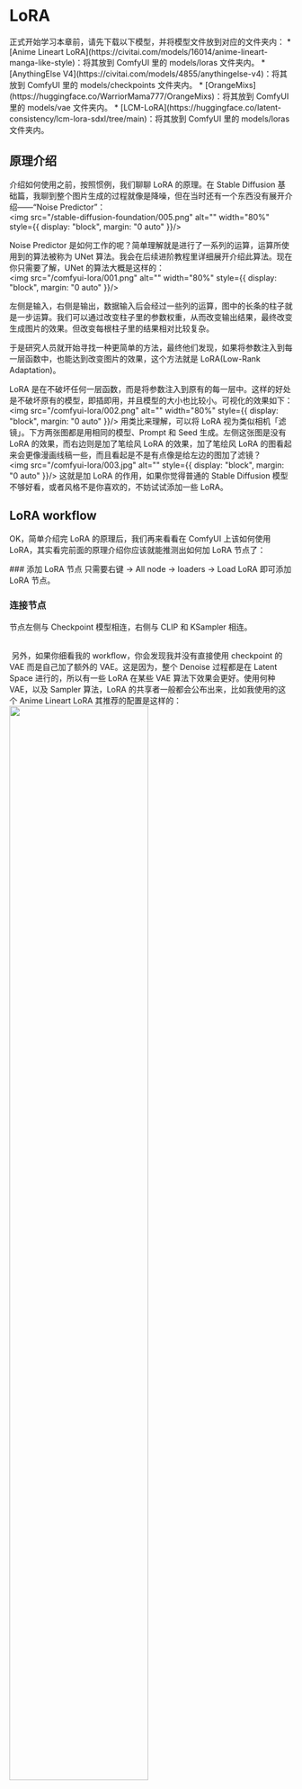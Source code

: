 
# LoRA

<Callout type="warning" emoji="⚠️">
  正式开始学习本章前，请先下载以下模型，并将模型文件放到对应的文件夹内：
  * [Anime Lineart LoRA](https://civitai.com/models/16014/anime-lineart-manga-like-style)：将其放到 ComfyUI 里的 models/loras 文件夹内。
  * [AnythingElse V4](https://civitai.com/models/4855/anythingelse-v4)：将其放到 ComfyUI 里的 models/checkpoints 文件夹内。
  * [OrangeMixs](https://huggingface.co/WarriorMama777/OrangeMixs)：将其放到 ComfyUI 里的 models/vae 文件夹内。
  * [LCM-LoRA](https://huggingface.co/latent-consistency/lcm-lora-sdxl/tree/main)：将其放到 ComfyUI 里的 models/loras 文件夹内。
</Callout>

## 原理介绍

介绍如何使用之前，按照惯例，我们聊聊 LoRA 的原理。在 Stable Diffusion 基础篇，我聊到整个图片生成的过程就像是降噪，但在当时还有一个东西没有展开介绍——“Noise Predictor”：
<br/>
<PhotoProvider>
  <PhotoView src="/stable-diffusion-foundation/005.png">
    <img src="/stable-diffusion-foundation/005.png" alt="" width="80%" style={{ display: "block", margin: "0 auto" }}/>
  </PhotoView>
</PhotoProvider>

Noise Predictor 是如何工作的呢？简单理解就是进行了一系列的运算，运算所使用到的算法被称为 UNet 算法。我会在后续进阶教程里详细展开介绍此算法。现在你只需要了解，UNet 的算法大概是这样的：
<br/>
<PhotoProvider>
  <PhotoView src="/comfyui-lora/001.png">
      <img src="/comfyui-lora/001.png" alt="" width="80%" style={{ display: "block", margin: "0 auto" }}/>
  </PhotoView>
</PhotoProvider>

左侧是输入，右侧是输出，数据输入后会经过一些列的运算，图中的长条的柱子就是一步运算。我们可以通过改变柱子里的参数权重，从而改变输出结果，最终改变生成图片的效果。但改变每根柱子里的结果相对比较复杂。

于是研究人员就开始寻找一种更简单的方法，最终他们发现，如果将参数注入到每一层函数中，也能达到改变图片的效果，这个方法就是 LoRA(Low-Rank Adaptation)。

LoRA 是在不破坏任何一层函数，而是将参数注入到原有的每一层中。这样的好处是不破坏原有的模型，即插即用，并且模型的大小也比较小。可视化的效果如下：
<br/>
<PhotoProvider>
  <PhotoView src="/comfyui-lora/002.png">
      <img src="/comfyui-lora/002.png" alt="" width="80%" style={{ display: "block", margin: "0 auto" }}/>
  </PhotoView>
</PhotoProvider>
用类比来理解，可以将 LoRA 视为类似相机「滤镜」。下方两张图都是用相同的模型、Prompt 和 Seed 生成。左侧这张图是没有 LoRA 的效果，而右边则是加了笔绘风 LoRA 的效果，加了笔绘风 LoRA 的图看起来会更像漫画线稿一些，而且看起是不是有点像是给左边的图加了滤镜？
<br/>
<PhotoProvider>
  <PhotoView src="/comfyui-lora/003.jpg">
      <img src="/comfyui-lora/003.jpg" alt="" style={{ display: "block", margin: "0 auto" }}/>
  </PhotoView>
</PhotoProvider>
这就是加 LoRA 的作用，如果你觉得普通的 Stable Diffusion 模型不够好看，或者风格不是你喜欢的，不妨试试添加一些 LoRA。

## LoRA workflow

OK，简单介绍完 LoRA 的原理后，我们再来看看在 ComfyUI 上该如何使用 LoRA，其实看完前面的原理介绍你应该就能推测出如何加 LoRA 节点了：

<Steps>
  ### 添加 LoRA 节点
  只需要右键 → All node → loaders → Load LoRA 即可添加 LoRA 节点。
  
  ### 连接节点
  节点左侧与 Checkpoint 模型相连，右侧与 CLIP 和 KSampler 相连。
  
  <br/>
  <PhotoProvider>
    <PhotoView src="/comfyui-lora/004.png">
        <img src="/comfyui-lora/004.png" alt="" style={{ display: "block", margin: "0 auto" }}/>
    </PhotoView>
  </PhotoProvider>
  另外，如果你细看我的 workflow，你会发现我并没有直接使用 checkpoint 的 VAE 而是自己加了额外的 VAE。这是因为，整个 Denoise 过程都是在 Latent Space 进行的，所以有一些 LoRA 在某些 VAE 算法下效果会更好。使用何种 VAE，以及 Sampler 算法，LoRA 的共享者一般都会公布出来，比如我使用的这个 Anime Lineart LoRA 其推荐的配置是这样的：
  <br/>
  <PhotoProvider>
    <PhotoView src="/comfyui-lora/005.png">
        <img src="/comfyui-lora/005.png" alt="" width="70%" style={{ display: "block", margin: "0 auto" }}/>
    </PhotoView>
  </PhotoProvider>

</Steps>

最后，你如果对 LoRA 感兴趣，可以查阅基础选修中的 [LoRA 推荐](./basic-optional/LoRA-recommendation) 一章了解更多 LoRA 模型。

## LCM-LoRA workflow

LoRA 除了能影响出图的风格外，最新的 LCM-LoRA 还可以提升出图的效率，虽然现在 SDXL Turbo 的生成速度也挺快的，但从各种对比测试来看，LCM-LoRA 相较于 Turbo 有以下优势：

* LCM-LoRA 支持生成 1024X1024 图片，而 Turbo 最大只支持 512X512。

* 相对来说，使用 LCM-LoRA 生成的图片效果更好，以下是对比样张（来源 [Stable Diffusion Art](https://stable-diffusion-art.com/sdxl-turbo/)），左边是 LCM-LoRA，右边是 Turbo：

<PhotoProvider>
  <PhotoView src="/comfyui-lora/006.png">
      <img src="/comfyui-lora/006.png" alt="" style={{ display: "block", margin: "0 auto" }}/>
  </PhotoView>
</PhotoProvider>


但从生成速度来说，Turbo 还是更胜一筹，Turbo 一般只需要 1 step，而 LCM-LoRA 一般需要最少 4 step。所以各位可以自行斟酌使用何种方式。

再说下如何在 ComfyUI 上配置 LCM-LoRA，连接方法跟上面的一样，只是在节点的配置上需要进行一些调整：

<Steps>
  ### 设置 Load LoRA
  继续使用 LoRA workflow，首先将 Load LoRA 里的模型，切换成 LCM-LoRA。需要注意，这里需要选择跟你的 checkpoint 一致的 LoRA，比如我这用的 checkpoint 是 sdxl，就要使用 sdxl LCM-LoRA。
  
  ### 设置 KSample
  * step = 5（一般大于 4 都可以）
  * cfg = 1.8（一般大于 1.5 就行）
  * sampler_name = LCM
  * scheduler = sgm_uniform
  
  ### 设置 Empty Latent Image
  长宽比设置为 1024 * 1024，大于 1024 也可以。
  <br/>
  <PhotoProvider>
    <PhotoView src="/comfyui-lora/007.png">
        <img src="/comfyui-lora/007.png" alt="" style={{ display: "block", margin: "0 auto" }}/>
    </PhotoView>
  </PhotoProvider>
</Steps>

<Subscribe />